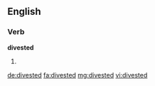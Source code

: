 ==English==

===Verb===
'''divested'''

# {{past of|divest}}

[[de:divested]]
[[fa:divested]]
[[mg:divested]]
[[vi:divested]]